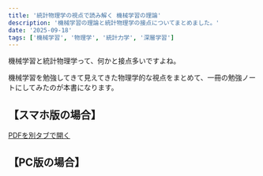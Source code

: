 ```yaml
---
title: '統計物理学の視点で読み解く 機械学習の理論'
description: '機械学習の理論と統計物理学の接点についてまとめました。'
date: '2025-09-18'
tags: ['機械学習', '物理学', '統計力学', '深層学習']
---
```





機械学習と統計物理学って、何かと接点多いですよね。

機械学習を勉強してきて見えてきた物理学的な視点をまとめて、一冊の勉強ノートにしてみたのが本書になります。



## 【スマホ版の場合】

<a href="/pdfs/MLandPhysics.pdf" target="_blank" rel="noopener noreferrer">PDFを別タブで開く</a>

## 【PC版の場合】

<EmbedPdf src="/pdfs/MLandPhysics.pdf" title="統計物理学の視点で読み解く 機械学習の理論" />


